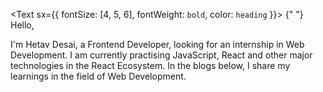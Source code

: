 <Text sx={{ fontSize: [4, 5, 6], fontWeight: `bold`, color: `heading` }}>
  {" "}
  Hello,
</Text>

I'm Hetav Desai, a Frontend Developer, looking for an internship in Web Development. I am currently practising JavaScript, React and other major technologies in the React Ecosystem. In the blogs below, I share my learnings in the field of Web Development.
